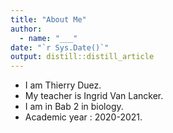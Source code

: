 ```yaml
---
title: "About Me"
author:
  - name: "___" 
date: "`r Sys.Date()`"
output: distill::distill_article
---
```



* I am Thierry Duez.
* My teacher is Ingrid Van Lancker.
* I am in Bab 2 in biology.
* Academic year : 2020-2021.
